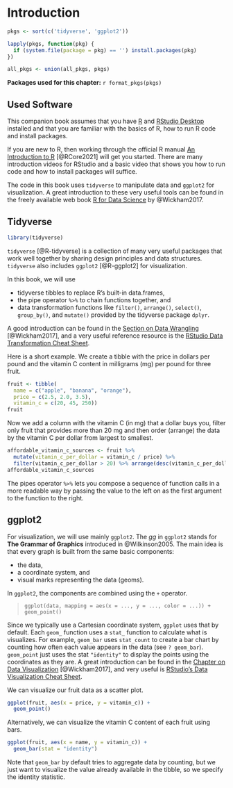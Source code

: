 # Introduction


```r
pkgs <- sort(c('tidyverse', 'ggplot2'))

lapply(pkgs, function(pkg) {
  if (system.file(package = pkg) == '') install.packages(pkg)
})

all_pkgs <- union(all_pkgs, pkgs)
```

**Packages used for this chapter:** `r format_pkgs(pkgs)`


## Used Software
This companion book assumes that you have [R](https://cran.r-project.org/) and [RStudio Desktop](https://www.rstudio.com/products/rstudio/) installed and that you are familiar with the basics of R, how to run R code and install packages.

If you are new to R, then working through the official R manual [An Introduction to R](https://cran.r-project.org/doc/manuals/r-release/R-intro.html) [@RCore2021] will get you started.
There are many introduction videos for RStudio and a basic video that shows you how to run code and how to install packages will suffice.

The code in this book uses `tidyverse` to manipulate data and `ggplot2` for visualization.
A great introduction to these very useful tools can be found in the freely available web book [R for Data Science](https://r4ds.had.co.nz) by @Wickham2017. 

## Tidyverse

```r
library(tidyverse)
```

`tidyverse` [@R-tidyverse] is a collection of many very useful packages that work well together by 
sharing design principles and data structures. `tidyverse` also includes `ggplot2` [@R-ggplot2] for visualization.

In this book, we will use

* tidyverse tibbles to replace R's built-in data.frames,
* the pipe operator `%>%` to chain functions together, and 
* data transformation functions like `filter()`, `arrange()`, `select()`, `group_by()`, and
`mutate()` provided by the tidyverse package `dplyr`. 

A good introduction can be found in the
[Section on Data Wrangling](https://r4ds.had.co.nz/wrangle-intro.html) [@Wickham2017],
and
a very useful reference resource is the [RStudio Data Transformation Cheat Sheet](https://github.com/rstudio/cheatsheets/raw/master/data-transformation.pdf). 

Here is a short example. We create a tibble with the price in dollars per pound and the vitamin C content in milligrams (mg) per pound for three fruit. 
```r
fruit <- tibble(
  name = c("apple", "banana", "orange"), 
  price = c(2.5, 2.0, 3.5), 
  vitamin_c = c(20, 45, 250))
fruit
```

Now we add a column with the vitamin C (in mg) that a dollar buys you, filter only fruit
that provides more than 20 mg and then order (arrange) the data by the vitamin C per dollar from largest to smallest.  
```r
affordable_vitamin_c_sources <- fruit %>% 
  mutate(vitamin_c_per_dollar = vitamin_c / price) %>% 
  filter(vitamin_c_per_dollar > 20) %>% arrange(desc(vitamin_c_per_dollar))
affordable_vitamin_c_sources 
```

The pipes operator `%>%` lets you compose a sequence of function calls in a more readable way by passing the value to the left on as the first argument to the function to the right.

## ggplot2

For visualization, we will use mainly `ggplot2`.
The _gg_ in `ggplot2` stands for __The Grammar of Graphics__ introduced in 
@Wilkinson2005.
The main idea is that every graph is built from the same basic components:

- the data,
- a coordinate system, and
- visual marks representing the data (geoms).

In `ggplot2`, the components are combined using the `+` operator.

> `ggplot(data, mapping = aes(x = ..., y = ..., color = ...)) +`
> `  geom_point()`

Since we typically use a Cartesian coordinate system, `ggplot` uses that by default. 
Each `geom_` function uses a `stat_` function to calculate what is visualizes. For example,
`geom_bar` uses `stat_count` to create a bar chart by counting how often each value appears in the data (see `? geom_bar`). `geom_point` just uses the stat `"identity"` to display the points using the coordinates as they are.
A great introduction can be found in the [Chapter on Data Visualization](https://r4ds.had.co.nz/data-visualisation.html) [@Wickham2017],
and very useful is
[RStudio's Data Visualization Cheat Sheet](https://github.com/rstudio/cheatsheets/raw/master/data-visualization-2.1.pdf).

We can visualize our fruit data as a scatter plot.
```r
ggplot(fruit, aes(x = price, y = vitamin_c)) + 
  geom_point()
```

Alternatively, we can visualize the vitamin C content of each fruit using bars.
```r
ggplot(fruit, aes(x = name, y = vitamin_c)) + 
  geom_bar(stat = "identity")
```
Note that `geom_bar` by default tries to aggregate data by counting, but we just want to visualize the 
value already available in the tibble, so we specify the identity statistic.